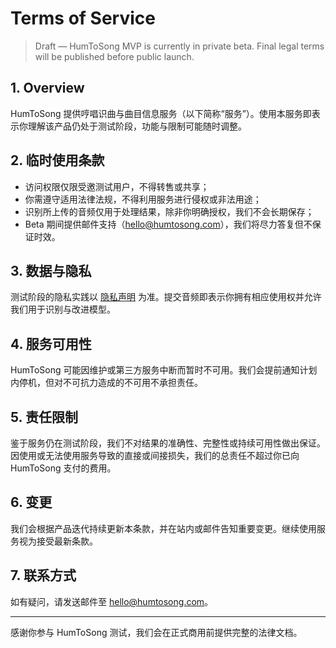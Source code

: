# Terms of Service

> Draft — HumToSong MVP is currently in private beta. Final legal terms will be published before public launch.

## 1. Overview

HumToSong 提供哼唱识曲与曲目信息服务（以下简称“服务”）。使用本服务即表示你理解该产品仍处于测试阶段，功能与限制可能随时调整。

## 2. 临时使用条款

- 访问权限仅限受邀测试用户，不得转售或共享；
- 你需遵守适用法律法规，不得利用服务进行侵权或非法用途；
- 识别所上传的音频仅用于处理结果，除非你明确授权，我们不会长期保存；
- Beta 期间提供邮件支持（hello@humtosong.com），我们将尽力答复但不保证时效。

## 3. 数据与隐私

测试阶段的隐私实践以 [隐私声明](/privacy-policy) 为准。提交音频即表示你拥有相应使用权并允许我们用于识别与改进模型。

## 4. 服务可用性

HumToSong 可能因维护或第三方服务中断而暂时不可用。我们会提前通知计划内停机，但对不可抗力造成的不可用不承担责任。

## 5. 责任限制

鉴于服务仍在测试阶段，我们不对结果的准确性、完整性或持续可用性做出保证。因使用或无法使用服务导致的直接或间接损失，我们的总责任不超过你已向 HumToSong 支付的费用。

## 6. 变更

我们会根据产品迭代持续更新本条款，并在站内或邮件告知重要变更。继续使用服务视为接受最新条款。

## 7. 联系方式

如有疑问，请发送邮件至 [hello@humtosong.com](mailto:hello@humtosong.com)。

---

感谢你参与 HumToSong 测试，我们会在正式商用前提供完整的法律文档。
